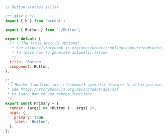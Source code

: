 ```js
// Button.stories.js|jsx

/** @jsx h */
import { h } from 'preact';

import { Button } from './Button';

export default {
  /* 👇 The title prop is optional.
   * See https://storybook.js.org/docs/preact/configure/overview#configure-story-loading
   * to learn how to generate automatic titles
   */
  title: 'Button',
  component: Button,
};

/*
 *👇 Render functions are a framework specific feature to allow you control on how the component renders.
 * See https://storybook.js.org/docs/preact/api/csf
 * to learn how to use render functions.
 */
export const Primary = {
  render: (args) => <Button {...args} />,
  args: {
    primary: true,
    label: 'Button',
  },
};
```
